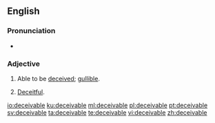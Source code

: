 ==English==

{{PIE root|en|keh₂p}}
===Pronunciation===
* {{IPA|/dɪˈsiːvəbl̩/|lang=en}}

===Adjective===
{{en-adj}}

# Able to be [[deceived]]; [[gullible]].
# {{lb|en|obsolete}} [[deceitful|Deceitful]].

[[io:deceivable]]
[[ku:deceivable]]
[[ml:deceivable]]
[[pl:deceivable]]
[[pt:deceivable]]
[[sv:deceivable]]
[[ta:deceivable]]
[[te:deceivable]]
[[vi:deceivable]]
[[zh:deceivable]]